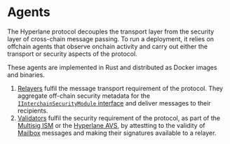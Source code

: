 # Agents

The Hyperlane protocol decouples the transport layer from the security layer of cross-chain message passing. To run a deployment, it relies on offchain agents that observe onchain activity and carry out either the transport or security aspects of the protocol.

These agents are implemented in Rust and distributed as Docker images and binaries.

1. [Relayers](./agents/relayer.mdx) fulfil the message transport requirement of the protocol. They aggregate off-chain security metadata for the [`IInterchainSecurityModule` interface](../reference/ISM/specify-your-ISM) and deliver messages to their recipients.
1. [Validators](./agents/validators.mdx) fulfil the security requirement of the protocol, as part of the [Multisig ISM](./ISM/multisig-ISM.mdx) or the [Hyperlane AVS](./economic-security/hyperlane-avs.mdx), by attestting to the validity of [Mailbox](./mailbox.mdx) messages and making their signatures available to a relayer.
